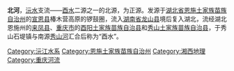 '''北河'''，[[沅水|沅水]]支流——[[酉水_(沅水支流)|酉水]]二源之一的北源，为正源。发源于[[湖北|湖北省]][[恩施|恩施土家族苗族自治州]]的[[宣恩|宣恩县]]椿木营高原的锣鼓圈，流入[[湖南|湖南省]][[龙山|龙山县]]境后复入湖北，流经湖北恩施州的[[来凤|来凤县]]、[[重庆|重庆市]]的[[酉阳|酉阳土家族苗族自治县]]和[[秀山|秀山土家族苗族自治县]]，于秀山石堤镇与南源[[秀山河_(酉水)|秀山河]]汇合后称为“酉水”。

[[Category:沅江水系|Category:沅江水系]]
[[Category:恩施土家族苗族自治州|Category:恩施土家族苗族自治州]]
[[Category:湘西地理|Category:湘西地理]]
[[Category:重庆河流|Category:重庆河流]]
{{酉水 (沅水支流)}}